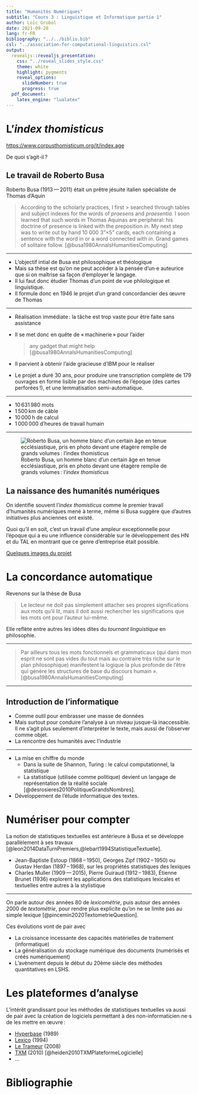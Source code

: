 ```yaml
---
title: "Humanités Numériques"
subtitle: "Cours 3 : Linguistique et Informatique partie 1"
author: Loïc Grobol
date: 2021-09-28
lang: fr-FR
bibliography: "../../biblio.bib"
csl: "../association-for-computational-linguistics.csl"
output:
  revealjs::revealjs_presentation:
    css: "../reveal_slides_style.css"
    theme: white
    highlight: pygments
    reveal_options:
      slideNumber: true
      progress: true
  pdf_document:
    latex_engine: "lualatex"
---
```


[comment]: <> "LTeX: language=fr"

# L'*index thomisticus*

<https://www.corpusthomisticum.org/it/index.age>

De quoi s'agit-il ?

## Le travail de Roberto Busa

Roberto Busa (1913 — 2011) était un prêtre jésuite italien spécialiste de Thomas d'Aquin

[comment]: <> "LTeX: language=en"

> According to the scholarly practices, I first > searched through tables and subject indexes for
> the words of *praesens* and *praesentia*. I soon learned that such words in Thomas
> Aquinas are peripheral: his doctrine of presence is linked with the preposition *in*. My next step
> was to write out by hand 10 000 3"×5" cards, each containing a sentence with the word in or a word
> connected with *in*. Grand games of solitaire follow.  [@busa1980AnnalsHumanitiesComputing]

[comment]: <> "LTeX: language=fr"

---

- L'objectif intial de Busa est philosophique et théologique
- Mais sa thèse est qu'on ne peut accéder à la pensée d'un⋅e auteurice que si on maîtrise sa façon
  d'employer le langage.
- Il lui faut donc étudier Thomas d'un point de vue philologique et linguistique.
- Il formule donc en 1946 le projet d'un grand concordancier des œuvre de Thomas

---

- Réalisation immédiate : la tâche est trop vaste pour être faite sans assistance
- Il se met donc en quête de « machinerie » pour l'aider

  > any gadget that might help [@busa1980AnnalsHumanitiesComputing]
- Il parvient à obtenir l'aide gracieuse d'IBM pour le réaliser
- Le projet a duré 30 ans, pour produire une transcription complète de 179 ouvrages en forme lisible
  par des machines de l'époque (des cartes perforées !), et une lemmatisation semi-automatique.

---

- 10 631 980 mots
- 1 500 km de câble
- 10 000 h de calcul
- 1 000 000 d'heures de travail humain

---

<div style= "float:center;position:relative;">
![Roberto Busa, un homme blanc d'un certain âge en tenue ecclésiastique, pris en photo devant une étagère remplie de grands volumes : l'*index thomisticus*](pics/Roberto_busa_e_index_thomisticus.jpg)
</div>

## La naissance des humanités numériques

On identifie souvent l'*index thomisticus* comme le premier travail d'humanités numériques mené à
terme, même si Busa suggère que d'autres initiatives plus anciennes ont existé.

Quoi qu'il en soit, c'est un travail d'une ampleur exceptionnelle pour l'époque qui a eu une
influence considérable sur le développement des HN et du TAL en montrant que ce genre d'entreprise
était possible.

[Quelques images du projet](http://melissaterras.blogspot.com/2013/10/for-ada-lovelace-day-father-busas.html)

# La concordance automatique

Revenons sur la thèse de Busa

> Le lecteur ne doit pas simplement attacher ses propres significations aux mots
> qu’il lit, mais il doit aussi rechercher les significations que les mots ont pour
> l’auteur lui-même.

Elle reflète entre autres les idées dites du *tournant linguistique* en philosophie.

---

> Par ailleurs tous les mots fonctionnels et grammaticaux (qui dans mon esprit ne sont pas vides du
> tout mais au contraire très riche sur le plan philosophique) manifestent la logique la plus
> profonde de l’être qui génère les structures de base du discours humain ».
> [@busa1980AnnalsHumanitiesComputing]

---

## Introduction de l'informatique

- Comme outil pour embrasser une masse de données
- Mais surtout pour conduire l’analyse à un niveau jusque-là inaccessible. Il ne s’agit plus
  seulement d’interpréter le texte, mais aussi de l’observer comme objet.
- La rencontre des humanités avec l’industrie

---

- La mise en chiffre du monde
  - Dans la suite de Shannon, Turing : le calcul computationnel, la statistique
  - La statistique (utilisée comme politique) devient un langage de représentation de la réalité
    sociale [@desrosieres2010PolitiqueGrandsNombres].
- Développement de l’étude informatique des textes.

# Numériser pour compter

La notion de statistiques textuelles est antérieure à Busa et se développe parallèlement à ses
travaux [@leon2014DataTurnPremiers,@lebart1994StatistiqueTextuelle].

- Jean-Baptiste Estoup (1868 – 1950), Georges Zipf (1902 – 1950) ou Gustav Herdan (1897 – 1968), sur
  les propriétés statistiques des lexiques
- Charles Muller (1909 — 2015), Pierre Guiraud (1912 – 1983), Étienne Brunet (1936) explorent les
  applications des statistiques lexicales et textuelles entre autres à la stylistique

---

On parle autour des années 80 de *lexicométrie*, puis autour des années 2000 de *textométrie*, pour
rendre plus explicite qu'on ne se limite pas au simple lexique [@pincemin2020TextometrieQuestion].

Ces évolutions vont de pair avec

- La croissance incessante des capacités matérielles de traitement (informatique)
- La généralisation du stockage numérique des documents (numérisés et créés numériquement)
- L'avènement depuis le début du 20ème siècle des méthodes quantitatives en LSHS.

# Les plateformes d'analyse

L'intérêt grandissant pour les méthodes de statistiques textuelles va aussi de pair avec la création
de logiciels permettant à des non-informaticien⋅ne⋅s de les mettre en œuvre :

- [Hyperbase](http://hyperbase.unice.fr) (1989)
- [Lexico](http://lexi-co.com) (1994)
- [Le Trameur](http://www.tal.univ-paris3.fr/trameur/) (2008)
- [TXM](http://textometrie.ens-lyon.fr) (2010) [@heiden2010TXMPlateformeLogicielle]
- …

# Bibliographie

::: {#refs}
:::
